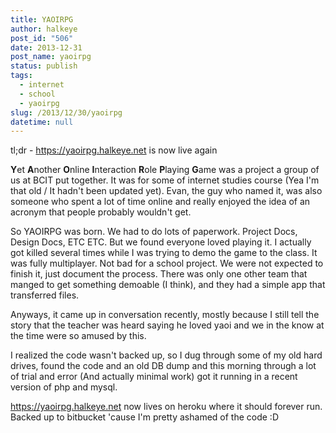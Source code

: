 ```yaml
---
title: YAOIRPG
author: halkeye
post_id: "506"
date: 2013-12-31
post_name: yaoirpg
status: publish
tags:
  - internet
  - school
  - yaoirpg
slug: /2013/12/30/yaoirpg
datetime: null
---
```


tl;dr - https://yaoirpg.halkeye.net is now live again

**Y**et **A**nother **O**nline **I**nteraction **R**ole **P**laying **G**ame was a project a group of us at BCIT put together. It was for some of internet studies course (Yea I'm that old / It hadn't been updated yet). Evan, the guy who named it, was also someone who spent a lot of time online and really enjoyed the idea of an acronym that people probably wouldn't get.

So YAOIRPG was born. We had to do lots of paperwork. Project Docs, Design Docs, ETC ETC. But we found everyone loved playing it. I actually got killed several times while I was trying to demo the game to the class. It was fully multiplayer. Not bad for a school project. We were not expected to finish it, just document the process. There was only one other team that manged to get something demoable (I think), and they had a simple app that transferred files.

Anyways, it came up in conversation recently, mostly because I still tell the story that the teacher was heard saying he loved yaoi and we in the know at the time were so amused by this.

I realized the code wasn't backed up, so I dug through some of my old hard drives, found the code and an old DB dump and this morning through a lot of trial and error (And actually minimal work) got it running in a recent version of php and mysql.

https://yaoirpg.halkeye.net now lives on heroku where it should forever run. Backed up to bitbucket 'cause I'm pretty ashamed of the code :D
